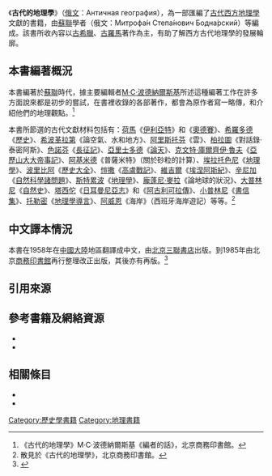 《'''古代的地理學'''》（[[俄文|俄文]]：Античная география），為一部匯編了[[古代史|古代]][[西方世界|西方]][[地理學|地理學]]文獻的書籍，由[[蘇聯|蘇聯]]學者{{link-ru|M·C·波德納爾斯基|Боднарский, Митрофан Степанович}}（俄文：Митрофа́н Степа́нович Бодна́рский）等編成。該書所收內容以[[古希臘|古希臘]]、[[古羅馬|古羅馬]]著作為主，有助了解西方古代地理學的發展輪廓。

== 本書編著概況 ==
本書編著於[[蘇聯|蘇聯]]時代，據主要編輯者[[M·C·波德納爾斯基|M·C·波德納爾斯基]]所述這種編著工作在許多方面說來都是初步的嘗試，在書裡收錄的各部著作，都會為原作者寫一略傳，和介紹他們的地理觀點。<ref>《古代的地理學》M·C·波德納爾斯基《編者的話》，北京商務印書館。</ref>

本書所節選的古代文獻材料包括有：[[荷馬|荷馬]]《[[伊利亞特|伊利亞特]]》和《[[奧德賽|奧德賽]]》、[[希羅多德|希羅多德]]《[[歷史_(希羅多德)|歷史]]》、[[希波克拉底|希波革拉第]]《論空氣、水和地方》、[[阿里斯托芬|阿里斯托芬]]《雲》、[[柏拉圖|柏拉圖]]《對話錄·泰密阿斯》、[[色諾芬|色諾芬]]《[[長征記|長征記]]》、[[亞里士多德|亞里士多德]]《[[論天|論天]]》、[[克文特·庫爾齊伊·魯夫|克文特·庫爾齊伊·魯夫]]《[[亞歷山大大帝事記|亞歷山大大帝事記]]》、[[阿基米德|阿基米德]]《普薩米特》（關於砂粒的計算）、[[埃拉托色尼|埃拉托色尼]]《[[地理學_(埃拉托色急)|地理學]]》、[[波里比阿|波里比阿]]《[[歷史_(波里比阿)|歷史大全]]》、[[愷撒|愷撒]]《[[高盧戰記|高盧戰記]]》、[[維吉爾|維吉爾]]《[[埃涅阿斯紀|埃涅阿斯紀]]》、[[塞內卡|辛尼加]]《[[天問_(塞內卡)|自然科學諸問題]]》、[[斯特累波|斯特累波]]《[[地理學_(斯特累波)|地理學]]》、[[龐蓬尼·麥拉|龐蓬尼·麥拉]]《論地球的狀況》、[[老普林尼|大普林尼]]《[[自然史_(書名)|自然史]]》、[[塔西佗|塔西佗]]《[[日耳曼尼亞志|日耳曼尼亞志]]》和《[[阿古利可拉傳|阿古利可拉傳]]》、[[小普林尼|小普林尼]]《[[書信集_(小普林尼)|書信集]]》、[[托勒密|托勒密]]《[[地理學指南|地理學導言]]》、[[阿威恩|阿威恩]]《海岸》（西班牙海岸遊記）等等。<ref>散見於《古代的地理學》，北京商務印書館。</ref>

== 中文譯本情況 ==
本書在1958年在[[中國大陸|中國大陸]]地區翻譯成中文，由[[北京|北京]][[三聯書店|三聯書店]]出版。到1985年由北京[[商務印書館|商務印書館]]再行整理改正出版，其後亦有再版。<ref>{{Cite web |url=http://www.cp.com.cn/scrp/bookdetail.cfm?iBookNo=4283&sYc=1-2 |title=商务印书馆：图书详细信息──古代的地理学 |accessdate=2013-04-21 |archive-date=2006-01-18 |archive-url=https://web.archive.org/web/20060118093758/http://www.cp.com.cn/scrp/bookdetail.cfm?iBookNo=4283&sYc=1-2 |dead-url=yes }}</ref>

== 引用來源 ==
{{reflist|2}}

== 參考書籍及網絡資源 == 
<div class="references-small">
*{{zh}}{{cite book|title=《古代的地理學》|author=[[波德納爾斯基|波德納爾斯基]]編|others=梁昭錫譯|location=[[北京|北京]]|publisher=[[商務印書館|商務印書館]]（2012）ISBN 9787100024716}}
*{{zh}}{{cite web|url=http://www.cp.com.cn/scrp/bookdetail.cfm?iBookNo=4283&sYc=1-2|title=商务印书馆──古代的地理学|deadurl=yes|archiveurl=https://web.archive.org/web/20060118093758/http://www.cp.com.cn/scrp/bookdetail.cfm?iBookNo=4283&sYc=1-2|archivedate=2006-01-18|accessdate=2013-04-21}}
</div>

== 相關條目 ==
*[[Category:歷史學書籍|Category:歷史學書籍]]
*[[Category:地理書籍|Category:地理書籍]]